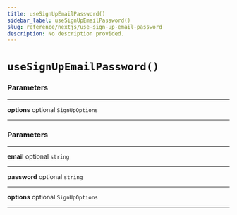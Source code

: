 ```yaml
---
title: useSignUpEmailPassword()
sidebar_label: useSignUpEmailPassword()
slug: reference/nextjs/use-sign-up-email-password
description: No description provided.
---
```


# `useSignUpEmailPassword()`

### Parameters

---

**<span className="parameter-name">options</span>** <span className="optional-status">optional</span> `SignUpOptions`

---

### Parameters

---

**<span className="parameter-name">email</span>** <span className="optional-status">optional</span> `string`

---

**<span className="parameter-name">password</span>** <span className="optional-status">optional</span> `string`

---

**<span className="parameter-name">options</span>** <span className="optional-status">optional</span> `SignUpOptions`

---
